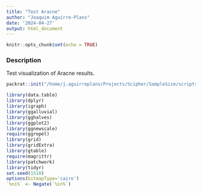 ```yaml
---
title: "Test Aracne"
author: "Joaquim Aguirre-Plans"
date: '2024-04-27'
output: html_document
---
```


```r
knitr::opts_chunk$set(echo = TRUE)
```

### Description

Test visualization of Aracne results.

```r
packrat::init("/home/j.aguirreplans/Projects/Scipher/SampleSize/scripts/SampleSizeR")
```

```r
library(data.table)
library(dplyr)
library(igraph)
library(ggalluvial)
library(gghalves)
library(ggplot2)
library(ggnewscale)
require(ggrepel)
library(grid)
library(gridExtra)
library(gtable)
require(magrittr)
library(patchwork)
library(tidyr)
set.seed(1510)
options(bitmapType='cairo')
`%ni%` <- Negate(`%in%`)
```



